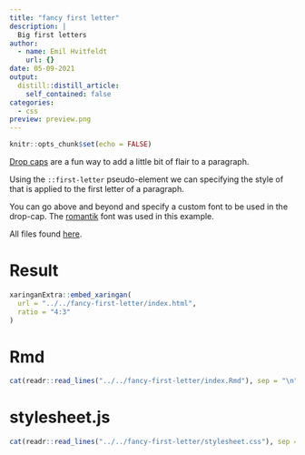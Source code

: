 ```yaml
---
title: "fancy first letter"
description: |
  Big first letters
author:
  - name: Emil Hvitfeldt
    url: {}
date: 05-09-2021
output:
  distill::distill_article:
    self_contained: false
categories:
  - css
preview: preview.png
---
```


```r
knitr::opts_chunk$set(echo = FALSE)
```

[Drop caps](https://www.smashingmagazine.com/2012/04/drop-caps-historical-use-and-current-best-practices/) are a fun way to add a little bit of flair to a paragraph.

Using the `::first-letter` pseudo-element we can specifying the style of that is applied to the first letter of a paragraph.

You can go above and beyond and specify a custom font to be used in the drop-cap. The [romantik](https://www.1001fonts.com/romantik-font.html) font was used in this example.

All files found [here](https://github.com/EmilHvitfeldt/xaringan-gallery/tree/master/fancy-first-letter).

# Result

```r
xaringanExtra::embed_xaringan(
  url = "../../fancy-first-letter/index.html", 
  ratio = "4:3"
)
```

# Rmd

```r
cat(readr::read_lines("../../fancy-first-letter/index.Rmd"), sep = "\n")
```

# stylesheet.js

```r
cat(readr::read_lines("../../fancy-first-letter/stylesheet.css"), sep = "\n")
```
